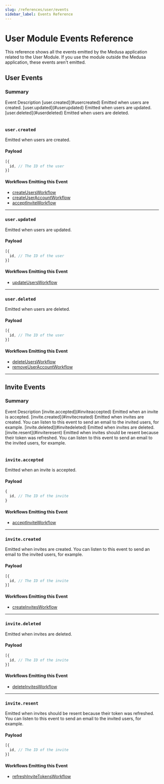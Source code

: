 ```yaml
---
slug: /references/user/events
sidebar_label: Events Reference
---
```



# User Module Events Reference

This reference shows all the events emitted by the Medusa application related to the User Module. If you use the module outside the Medusa application, these events aren't emitted.

##  User Events

### Summary

<Table>
  <Table.Header>
    <Table.Row>
      <Table.HeaderCell>
Event
</Table.HeaderCell>
      <Table.HeaderCell>
Description
</Table.HeaderCell>
    </Table.Row>
  </Table.Header>
  <Table.Body>
    <Table.Row>
      <Table.Cell>
[user.created](#usercreated)
</Table.Cell>
      <Table.Cell>
Emitted when users are created.
</Table.Cell>
    </Table.Row>
    <Table.Row>
      <Table.Cell>
[user.updated](#userupdated)
</Table.Cell>
      <Table.Cell>
Emitted when users are updated.
</Table.Cell>
    </Table.Row>
    <Table.Row>
      <Table.Cell>
[user.deleted](#userdeleted)
</Table.Cell>
      <Table.Cell>
Emitted when users are deleted.
</Table.Cell>
    </Table.Row>
  </Table.Body>
</Table>

### `user.created`

Emitted when users are created.

#### Payload

```ts
[{
  id, // The ID of the user
}]
```

#### Workflows Emitting this Event

- [createUsersWorkflow](/references/medusa-workflows/createUsersWorkflow)
- [createUserAccountWorkflow](/references/medusa-workflows/createUserAccountWorkflow)
- [acceptInviteWorkflow](/references/medusa-workflows/acceptInviteWorkflow)

---

### `user.updated`

Emitted when users are updated.

#### Payload

```ts
[{
  id, // The ID of the user
}]
```

#### Workflows Emitting this Event

- [updateUsersWorkflow](/references/medusa-workflows/updateUsersWorkflow)

---

### `user.deleted`

Emitted when users are deleted.

#### Payload

```ts
[{
  id, // The ID of the user
}]
```

#### Workflows Emitting this Event

- [deleteUsersWorkflow](/references/medusa-workflows/deleteUsersWorkflow)
- [removeUserAccountWorkflow](/references/medusa-workflows/removeUserAccountWorkflow)

---

##  Invite Events

### Summary

<Table>
  <Table.Header>
    <Table.Row>
      <Table.HeaderCell>
Event
</Table.HeaderCell>
      <Table.HeaderCell>
Description
</Table.HeaderCell>
    </Table.Row>
  </Table.Header>
  <Table.Body>
    <Table.Row>
      <Table.Cell>
[invite.accepted](#inviteaccepted)
</Table.Cell>
      <Table.Cell>
Emitted when an invite is accepted.
</Table.Cell>
    </Table.Row>
    <Table.Row>
      <Table.Cell>
[invite.created](#invitecreated)
</Table.Cell>
      <Table.Cell>
Emitted when invites are created. You can listen to this event
to send an email to the invited users, for example.
</Table.Cell>
    </Table.Row>
    <Table.Row>
      <Table.Cell>
[invite.deleted](#invitedeleted)
</Table.Cell>
      <Table.Cell>
Emitted when invites are deleted.
</Table.Cell>
    </Table.Row>
    <Table.Row>
      <Table.Cell>
[invite.resent](#inviteresent)
</Table.Cell>
      <Table.Cell>
Emitted when invites should be resent because their token was
refreshed. You can listen to this event to send an email to the invited users,
for example.
</Table.Cell>
    </Table.Row>
  </Table.Body>
</Table>

### `invite.accepted`

Emitted when an invite is accepted.

#### Payload

```ts
{
  id, // The ID of the invite
}
```

#### Workflows Emitting this Event

- [acceptInviteWorkflow](/references/medusa-workflows/acceptInviteWorkflow)

---

### `invite.created`

Emitted when invites are created. You can listen to this event
to send an email to the invited users, for example.

#### Payload

```ts
[{
  id, // The ID of the invite
}]
```

#### Workflows Emitting this Event

- [createInvitesWorkflow](/references/medusa-workflows/createInvitesWorkflow)

---

### `invite.deleted`

Emitted when invites are deleted.

#### Payload

```ts
[{
  id, // The ID of the invite
}]
```

#### Workflows Emitting this Event

- [deleteInvitesWorkflow](/references/medusa-workflows/deleteInvitesWorkflow)

---

### `invite.resent`

Emitted when invites should be resent because their token was
refreshed. You can listen to this event to send an email to the invited users,
for example.

#### Payload

```ts
[{
  id, // The ID of the invite
}]
```

#### Workflows Emitting this Event

- [refreshInviteTokensWorkflow](/references/medusa-workflows/refreshInviteTokensWorkflow)
